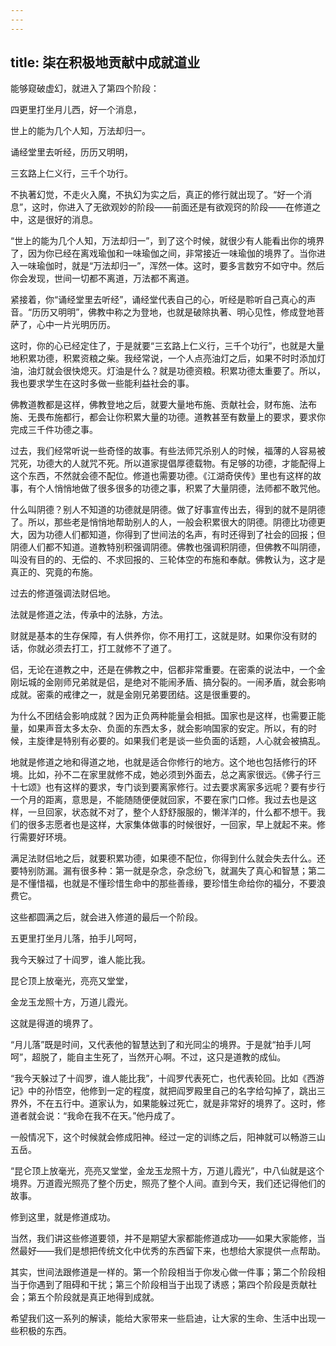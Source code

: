 ```yaml
---
---
---
```

title: 柒在积极地贡献中成就道业
---




能够窥破虚幻，就进入了第四个阶段：

四更里打坐月儿西，好一个消息，

世上的能为几个人知，万法却归一。

诵经堂里去听经，历历又明明，

三玄路上仁义行，三千个功行。

不执著幻觉，不走火入魔，不执幻为实之后，真正的修行就出现了。“好一个消息”，这时，你进入了无欲观妙的阶段——前面还是有欲观窍的阶段——在修道之中，这是很好的消息。

“世上的能为几个人知，万法却归一”，到了这个时候，就很少有人能看出你的境界了，因为你已经在离戏瑜伽和一味瑜伽之间，非常接近一味瑜伽的境界了。当你进入一味瑜伽时，就是“万法却归一”，浑然一体。这时，要多言数穷不如守中。然后你会发现，世间一切都不离道，万法都不离道。

紧接着，你“诵经堂里去听经”，诵经堂代表自己的心，听经是聆听自己真心的声音。“历历又明明”，佛教中称之为登地，也就是破除执著、明心见性，修成登地菩萨了，心中一片光明历历。

这时，你的心已经定住了，于是就要“三玄路上仁义行，三千个功行”，也就是大量地积累功德，积累资粮之柴。我经常说，一个人点亮油灯之后，如果不时时添加灯油，油灯就会很快熄灭。灯油是什么？就是功德资粮。积累功德太重要了。所以，我也要求学生在这时多做一些能利益社会的事。

佛教道教都是这样，佛教登地之后，就要大量地布施、贡献社会，财布施、法布施、无畏布施都行，都会让你积累大量的功德。道教甚至有数量上的要求，要求你完成三千件功德之事。

过去，我们经常听说一些奇怪的故事。有些法师咒杀别人的时候，福薄的人容易被咒死，功德大的人就咒不死。所以道家提倡厚德载物。有足够的功德，才能配得上这个东西，不然就会德不配位。修道也需要功德。《江湖奇侠传》里也有这样的故事，有个人悄悄地做了很多很多的功德之事，积累了大量阴德，法师都不敢咒他。

什么叫阴德？别人不知道的功德就是阴德。做了好事宣传出去，得到的就不是阴德了。所以，那些老是悄悄地帮助别人的人，一般会积累很大的阴德。阴德比功德更大，因为功德人们都知道，你得到了世间法的名声，有时还得到了社会的回报；但阴德人们都不知道。道教特别积强调阴德。佛教也强调积阴德，但佛教不叫阴德，叫没有目的的、无偿的、不求回报的、三轮体空的布施和奉献。佛教认为，这才是真正的、究竟的布施。

过去的修道强调法财侣地。

法就是修道之法，传承中的法脉，方法。

财就是基本的生存保障，有人供养你，你不用打工，这就是财。如果你没有财的话，你就必须去打工，打工就修不了道了。

侣，无论在道教之中，还是在佛教之中，侣都非常重要。在密乘的说法中，一个金刚坛城的金刚师兄弟就是侣，是绝对不能闹矛盾、搞分裂的。一闹矛盾，就会影响成就。密乘的戒律之一，就是金刚兄弟要团结。这是很重要的。

为什么不团结会影响成就？因为正负两种能量会相抵。国家也是这样，也需要正能量，如果声音太多太杂、负面的东西太多，就会影响国家的安定。所以，有的时候，主旋律是特别有必要的。如果我们老是谈一些负面的话题，人心就会被搞乱。

地就是修道之地和得道之地，也就是适合你修行的地方。这个地也包括修行的环境。比如，孙不二在家里就修不成，她必须到外面去，总之离家很远。《佛子行三十七颂》也有这样的要求，专门谈到要离家修行。过去要求离家多远呢？要有步行一个月的距离，意思是，不能随随便便就回家，不要在家门口修。我过去也是这样，一旦回家，状态就不对了，整个人舒舒服服的，懒洋洋的，什么都不想干。我们的很多志愿者也是这样，大家集体做事的时候很好，一回家，早上就起不来。修行需要好环境。

满足法财侣地之后，就要积累功德，如果德不配位，你得到什么就会失去什么。还要特别防漏。漏有很多种：第一就是杂念，杂念纷飞，就漏失了真心和智慧；第二是不懂惜福，也就是不懂珍惜生命中的那些善缘，要珍惜生命给你的福分，不要浪费它。

这些都圆满之后，就会进入修道的最后一个阶段。

五更里打坐月儿落，拍手儿呵呵，

我今天躲过了十阎罗，谁人能比我。

昆仑顶上放毫光，亮亮又堂堂，

金龙玉龙照十方，万道儿霞光。

这就是得道的境界了。

“月儿落”既是时间，又代表他的智慧达到了和光同尘的境界。于是就“拍手儿呵呵”，超脱了，能自主生死了，当然开心啊。不过，这只是道教的成仙。

“我今天躲过了十阎罗，谁人能比我”，十阎罗代表死亡，也代表轮回。比如《西游记》中的孙悟空，他修到一定的程度，就把阎罗殿里自己的名字给勾掉了，跳出三界外，不在五行中。道家认为，如果能躲过死亡，就是非常好的境界了。这时，修道者就会说：“我命在我不在天。”他丹成了。

一般情况下，这个时候就会修成阳神。经过一定的训练之后，阳神就可以畅游三山五岳。

“昆仑顶上放毫光，亮亮又堂堂，金龙玉龙照十方，万道儿霞光”，中八仙就是这个境界。万道霞光照亮了整个历史，照亮了整个人间。直到今天，我们还记得他们的故事。

修到这里，就是修道成功。

当然，我们讲这些修道要领，并不是期望大家都能修道成功——如果大家能修，当然最好——我们是想把传统文化中优秀的东西留下来，也想给大家提供一点帮助。

其实，世间法跟修道是一样的。第一个阶段相当于你发心做一件事；第二个阶段相当于你遇到了阻碍和干扰；第三个阶段相当于出现了诱惑；第四个阶段是贡献社会；第五个阶段就是真正地得到成就。

希望我们这一系列的解读，能给大家带来一些启迪，让大家的生命、生活中出现一些积极的东西。